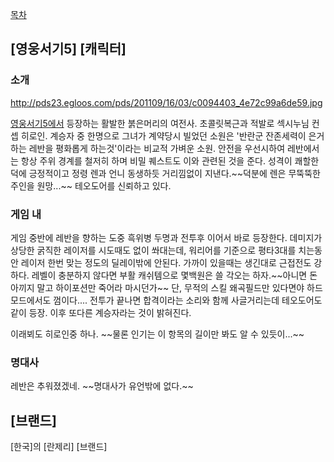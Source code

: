 [[목차]]
== [영웅서기5] [캐릭터] ==
=== 소개 ===

http://pds23.egloos.com/pds/201109/16/03/c0094403_4e72c99a6de59.jpg

[[영웅서기5]]에서 등장하는 활발한 붉은머리의 여전사. 초콜릿복근과 적발로 섹시누님 컨셉 히로인. 계승자 중 한명으로 그녀가 계약당시 빌었던 소원은 '반란군 잔존세력이 은거하는 레반을 평화롭게 하는것'이라는 비교적 가벼운 소원. 안전을 우선시하여 레반에서는 항상 주위 경계를 철저히 하며 비밀 퀘스트도 이와 관련된 것을 준다. 성격이 쾌할한 덕에 긍정적이고 정령 렌과 언니 동생하듯 거리낌없이 지낸다.~~덕분에 렌은 무뚝뚝한 주인을 원망...~~ 테오도어를 신뢰하고 있다. 


=== 게임 내 ===

게임 중반에 레반을 향하는 도중 흑위병 두명과 전투후 이어서 바로 등장한다. 데미지가 상당한 굵직한 레이저를 시도때도 없이 쏴대는데, 워리어를 기준으로 평타3대를 치는동안 레이저 한번 맞는 정도의 딜레이밖에 안된다. 가까이 있을때는 생긴대로 근접전도 강하다. 레벨이 충분하지 않다면 부활 캐쉬템으로 몇백원은 쓸 각오는 하자.~~아니면 돈 아끼지 말고 하이포션만 죽어라 마시던가~~ 단, 무적의 스킬 왜곡필드만 있다면야 하드모드에서도 껌이다....
전투가 끝나면 합격이라는 소리와 함께 사글거리는데 테오도어도 같이 등장. 이후 또다른 계승자라는 것이 밝혀진다.

이래뵈도 히로인중 하나. ~~물론 인기는 이 항목의 길이만 봐도 알 수 있듯이...~~

=== 명대사 ===

레반은 추워졌겠네. ~~명대사가 유언밖에 없다.~~



== [브랜드] ==
[한국]의 [란제리] [브랜드]



